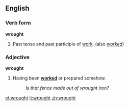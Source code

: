 ==English==
===Verb form===
'''wrought'''
#Past tense and past participle of [[work]]. (also ''[[worked]]'')

===Adjective===
'''wrought'''
#Having been '''[[worked]]''' or prepared somehow.
#:''Is that fence made out of wrought iron?''

[[et:wrought]]
[[it:wrought]]
[[zh:wrought]]